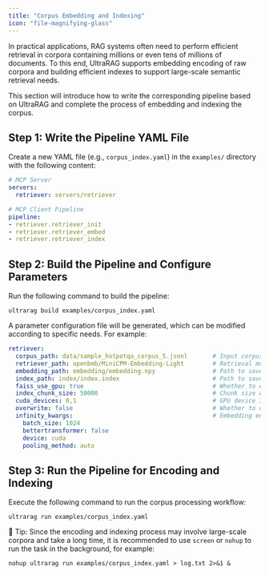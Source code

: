 ```yaml
---
title: "Corpus Embedding and Indexing"
icon: "file-magnifying-glass"
---
```


In practical applications, RAG systems often need to perform efficient retrieval in corpora containing millions or even tens of millions of documents. To this end, UltraRAG supports embedding encoding of raw corpora and building efficient indexes to support large-scale semantic retrieval needs.

This section will introduce how to write the corresponding pipeline based on UltraRAG and complete the process of embedding and indexing the corpus.

## Step 1: Write the Pipeline YAML File

Create a new YAML file (e.g., `corpus_index.yaml`) in the `examples/` directory with the following content:

```yaml examples/corpus_index.yaml icon="/images/yaml.svg"
# MCP Server
servers:
  retriever: servers/retriever

# MCP Client Pipeline
pipeline:
- retriever.retriever_init
- retriever.retriever_embed
- retriever.retriever_index
```


## Step 2: Build the Pipeline and Configure Parameters

Run the following command to build the pipeline:

```shell
ultrarag build examples/corpus_index.yaml
```

A parameter configuration file will be generated, which can be modified according to specific needs. For example:

```yaml examples/parameter/corpus_index_parameter.yaml icon="/images/yaml.svg"
retriever:
  corpus_path: data/sample_hotpotqa_corpus_5.jsonl       # Input corpus path (JSONL format)
  retriever_path: openbmb/MiniCPM-Embedding-Light        # Retrieval model name or path
  embedding_path: embedding/embedding.npy                # Path to save embedding vectors
  index_path: index/index.index                          # Path to save index file
  faiss_use_gpu: true                                    # Whether to enable GPU acceleration
  index_chunk_size: 50000                                # Chunk size when building the index
  cuda_devices: 0,1                                      # GPU device IDs to use
  overwrite: false                                       # Whether to overwrite existing files
  infinity_kwargs:                                       # Embedding engine related configuration
    batch_size: 1024
    bettertransformer: false
    device: cuda
    pooling_method: auto
```

## Step 3: Run the Pipeline for Encoding and Indexing

Execute the following command to run the corpus processing workflow:

```shell
ultrarag run examples/corpus_index.yaml
```

📌 Tip: Since the encoding and indexing process may involve large-scale corpora and take a long time, it is recommended to use `screen` or `nohup` to run the task in the background, for example:

```shell
nohup ultrarag run examples/corpus_index.yaml > log.txt 2>&1 &
```